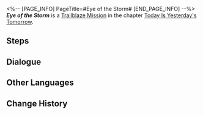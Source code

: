<%-- [PAGE_INFO]
PageTitle=#Eye of the Storm#
[END_PAGE_INFO] --%>
{{Stub|Dialogue.}}
{{Mission Infobox
|id            = 1000204
|title         = 
|image         = <!--Mission Eye of the Storm.png-->
|type          = Trailblaze
|event_name    = 
|chapter       = Today Is Yesterday's Tomorrow
|requirements  = [[Trailblaze Mission]] ''[[Eye of the Storm]]'' completed
|summary       = <!--official mission summary from Fate's Atlas-->
|characters    = Trailblazer
|startLocation = [[Herta Space Station]] - [[Storage Zone]]
|world         = Herta Space Station
|area          = Storage Zone
|prev          = 
|next          = 
|rewards       = 
}}
'''''Eye of the Storm''''' is a [[Trailblaze Mission]] in the chapter [[Today Is Yesterday's Tomorrow]].

==Steps==


<!--
==Gameplay Notes==

--><!--
==Trial Character==

-->
==Dialogue==
{{Stub Dialogue}}

{{Dialogue End}}

==Other Languages==
{{Other Languages
|en   = Eye of the Storm
|zhs  = 漩涡止于中心
|zht  = 漩渦止於中心
|ja   = 中心で止まる渦
|ko   = 중심에 멈춘 소용돌이
|es   = El ojo de la tormenta
|fr   = L'œil de la tempête
|ru   = Эпицентр бури
|th   = กระแสน้ำวนที่จุดศูนย์กลาง
|vi   = Vòng Xoáy Kết Thúc Ở Trung Tâm
|de   = Auge des Sturms
|id   = Pusat Pusaran
|pt   = Olho da Tempestade
}}

==Change History==
{{Change History|1.0}}
